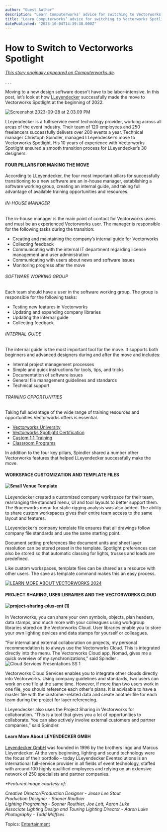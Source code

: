 ```yaml
---
author: "Guest Author"
description: "Learn Computerworks’ advice for switching to Vectorworks Spotlight, the industry standard for entertainment design."
title: "Learn Computerworks’ advice for switching to Vectorworks Spotlight, the industry standard for entertainment design." 
datePublished: "2023-10-04T14:39:38.000Z"
---
```

# How to Switch to Vectorworks Spotlight

_[This story originally appeared on Computerworks.de](https://www.computerworks.de/produkte/vectorworks/vectorworks-spotlight/referenzen-spotlight/details/wie-der-umstieg-auf-vectorworks-spotlight-gelingt.html)_.

 . . .

Moving to a new design software doesn't have to be labor-intensive. In this post, let’s look at how [LLeyendecker](https://lleyendecker.com/) successfully made the move to Vectorworks Spotlight at the beginning of 2022.

![Screenshot 2023-09-28 at 2.03.09 PM](https://blog.vectorworks.net/hs-fs/hubfs/Blog%20Images/230928_ENT%20Computerworks%20How%20to%20Switch%20to%20VW/Screenshot%202023-09-28%20at%202.03.09%20PM.png?width=3010&height=738&name=Screenshot%202023-09-28%20at%202.03.09%20PM.png)

LLeyendecker is a full-service event technology provider, working across all areas of the event industry. Their team of 120 employees and 250 freelancers successfully delivers over 200 events a year. Technical manager Christoph Spindler, managed LLeyendecker’s move to Vectorworks Spotlight. His 10 years of experience with Vectorworks Spotlight ensured a smooth transition process for LLeyendecker’s 30 designers. 

#### FOUR PILLARS FOR MAKING THE MOVE

According to LLeyendecker, the four most important pillars for successfully transitioning to a new software are an in-house manager, establishing a software working group, creating an internal guide, and taking full advantage of available training opportunities and resources.

###### IN-HOUSE MANAGER

The in-house manager is the main point of contact for Vectorworks users and must be an experienced Vectorworks user. The manager is responsible for the following tasks during the transition:

* Creating and maintaining the company’s internal guide for Vectorworks
* Collecting feedback
* Communicating with the internal IT department regarding license management and user administration
* Communicating with users about news and software issues
* Monitoring progress after the move

###### SOFTWARE WORKING GROUP

Each team should have a user in the software working group. The group is responsible for the following tasks:

* Testing new features in Vectorworks
* Updating and expanding company libraries
* Updating the internal guide
* Collecting feedback

###### INTERNAL GUIDE 

The internal guide is the most important tool for the move. It supports both beginners and advanced designers during and after the move and includes:

* Internal project management processes
* Simple and quick instructions for tools, tips, and tricks
* Documentation of software issues
* General file management guidelines and standards
* Technical support

###### TRAINING OPPORTUNITIES

Taking full advantage of the wide range of training resources and opportunities Vectorworks offers is essential.

* [Vectorworks University](https://university.vectorworks.net/)
* [Vectorworks Spotlight Certification ](https://university.vectorworks.net/mod/page/view.php?id=4860)
* [Custom 1:1 Training ](https://vectorworks.co1.qualtrics.com/jfe/form/SV%5FbdtV4vufU2VxGT3)
* [Classroom Programs](https://www.vectorworks.net/events/training)

In addition to the four key pillars, Spindler shared a number other Vectorworks features that helped LLeyendecker successfully make the move. 

#### WORKSPACE CUSTOMIZATION AND TEMPLATE FILES

#### **![Small Venue Template](https://blog.vectorworks.net/hs-fs/hubfs/Blog%20Images/230530_ENT%20Small%20Venue/Small%20Venue%20Template.png?width=1440&height=810&name=Small%20Venue%20Template.png)**

LLeyendecker created a customized company workspace for their team, rearranging the standard menu, UI and tool layouts to better support them. The Braceworks menu for static rigging analysis was also added. The ability to share custom workspaces gives their entire team access to the same layout and features. 

LLeyendecker’s company template file ensures that all drawings follow company file standards and use the same starting point. 

Document setting preferences like document units and sheet layer resolution can be stored preset in the template. Spotlight preferences can also be stored so that automatic classing for lights, trusses and loads are predefined.

Like custom workspaces, template files can be shared as a resource with other users. The save as template command makes this an easy process.

[![LEARN MORE ABOUT VECTORWORKS 2024](https://no-cache.hubspot.com/cta/default/3018241/d5497a28-6357-4ec1-a8b1-734404196f45.png)](https://cta-redirect.hubspot.com/cta/redirect/3018241/d5497a28-6357-4ec1-a8b1-734404196f45) 

#### PROJECT SHARING, USER LIBRARIES AND THE VECTORWORKS CLOUD

#### **![project-sharing-plus-ent (1)](https://blog.vectorworks.net/hs-fs/hubfs/Blog%20Images/090723_ENT%20Geoff%20Franklin%20HOW/project-sharing-plus-ent%20(1).png?width=1920&height=1080&name=project-sharing-plus-ent%20(1).png)**

In Vectorworks, you can share your own symbols, objects, plan headers, data stamps, and much more with your colleagues using workgroup libraries stored on the Vectorworks Cloud. User libraries enable you to store your own lighting devices and data stamps for yourself or colleagues.

"For internal and external collaboration on projects, my personal recommendation is to always use the Vectorworks Cloud. This is integrated directly into the menu. The Vectorworks Cloud app, Nomad, gives me a quick overview of my synchronizations," said Spindler . ![Cloud Services Presentations SS 1](https://blog.vectorworks.net/hs-fs/hubfs/Blog%20Images/230810_ENT%20Presenting%20and%20Selling/Cloud%20Services%20Presentations%20SS%201.png?width=1440&height=893&name=Cloud%20Services%20Presentations%20SS%201.png)

Vectorworks Cloud Services enables you to integrate other clouds directly into Vectorworks. Using company guidelines and standards, two users can work on one file at the same time. However, if more than two users work in one file, you should reference each other's plans. It is advisable to have a master file with the customer-related data and create another file for each team during the project for layer referencing. 

LLeyendecker also uses the Project Sharing in Vectorworks for collaboration. “This is a tool that gives you a lot of opportunities to collaborate. You can also actively involve external customers and partner companies,” said Spindler.

#### Learn More About LEYENDECKER GMBH

[Leyendecker GmbH](http://www.lleyendecker.com) was founded in 1996 by the brothers Ingo and Marcus Lleyendecker. At the very beginning, lighting and sound technology were the focus of their portfolio – today LLeyendecker Eventsolutions is an international full-service provider in all fields of event technology, staffed with around 100 highly qualified employees and relying on an extensive network of 250 specialists and partner companies.

_\*Featured image courtesy of:_

_Creative Director/Production Designer - Jesse Lee Stout_  
_Production Designer - Sooner Routhier_  
_Lighting Programing - Sooner Routhier, Joe Lott, Aaron Luke_  
_Associate Lighting Design and Touring Lighting Director - Aaron Luke_  
_Photography - Todd Moffses_

 Topics: [Entertainment](https://blog.vectorworks.net/topic/entertainment) 

 